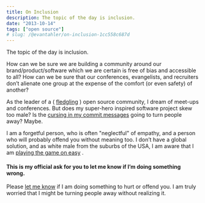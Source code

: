 ```yaml
---
title: On Inclusion
description: The topic of the day is inclusion.
date: "2013-10-14"
tags: ["open source"]
# slug: /@evantahler/on-inclusion-1cc558c687d
---
```


The topic of the day is inclusion.

How can we be sure we are building a community around our brand/product/software which we are certain is free of bias and accessible to all? How can we be sure that our conferences, evangelists, and recruiters don’t alienate one group at the expense of the comfort (or even safety) of another?

As the leader of a ( [fledgling](https://groups.google.com/forum/#!forum/actionhero-js) ) open source community, I dream of meet-ups and conferences. But does my super-hero inspired software project skew too male? Is the [cursing in my commit messages](http://www.commitlogsfromlastnight.com/) going to turn people away? Maybe.

I am a forgetful person, who is often "neglectful" of empathy, and a person who will probably offend you without meaning too. I don’t have a global solution, and as white male from the suburbs of the USA, I am aware that I am [playing the game on easy](http://whatever.scalzi.com/2012/05/15/straight-white-male-the-lowest-difficulty-setting-there-is/) .

#### This is my official ask for you to let me know if I’m doing something wrong.

Please [let me know](http://blog.evantahler.com/pages/contact.html) if I am doing something to hurt or offend you. I am truly worried that I might be turning people away without realizing it.
